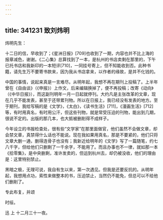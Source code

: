```yaml
---
---
---
```

title: 341231 致刘炜明
---




炜明先生：

十二日的信，早收到了；《星洲日报》[709]也收到了一期，内容也并不比上海的报章减色，谢谢。《二心集》总算找到了一本，是杭州的书店卖剩在那里的，下午已托书店和我新印的一本短评[710]，一同挂号寄上，但不知能收到否。此种书籍，请先生万不要寄书款来，因为我从书店拿来，以作者的缘故，是并不化钱的。

中国的事情，说起来真是一言难尽。从明年起，我想不再在期刊上投稿了。上半年曾在《自由谈》（《申报》）上作文，后来编辑换掉了，便不再投稿；改寄《动向》（《中华日报》），而这副刊明年一月一日起就停刊。大约凡是主张改革的文章，现在几乎不能发表，甚至于还带累刊物。所以在日报上，我已经没有发表的地方。至于期刊，我给写稿的是《文学》，《太白》，《读书生活》[711]，《漫画生活》[712]等，有时用真名，有时用公汗，但这些刊物，就是常受压迫的刊物，能出到几期，很说不定的。出版的那几本，也大抵被删削得不成样子。

今年设立的书报检查处，很有些“文学家”在那里面做官，他们虽然不会做文章，却会禁文章，真禁得什么话也不能说。现在我如果用真名，那是不要紧的，他们只将文章大删一通，删得连骨子也没有；我新近给明年的《文学》写了一篇随笔，约七八千字，但给他们只删剩了一千余字，不能用了。而且办事也不一律，就如那一本《拾零集》，是中央删剩，准许发卖的，但运到杭州去，却仍被没收，他们的理由是：这里特别禁止。

黑暗之极，无理可说，我自有生以来，第一次遇见。但我是还要反抗的。从明年起，我想用点功，索性来做整本的书，压迫禁止，当然仍不能免，但总可以不给他们删削了。

专此布复，并颂

时绥。

迅 上 十二月三十一夜。